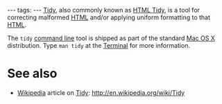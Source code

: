 ---
tags:
---
[[Tidy]], also commonly known as [[HTML Tidy]], is a tool for correcting malformed [[HTML]] and/or applying uniform formatting to that [[HTML]].

The <tt>tidy</tt> [[command line]] tool is shipped as part of the standard [[Mac OS X]] distribution. Type <tt>man tidy</tt> at the [[Terminal]] for more information. 

= See also =

* [[Wikipedia]] article on [[Tidy]]: http://en.wikipedia.org/wiki/Tidy
